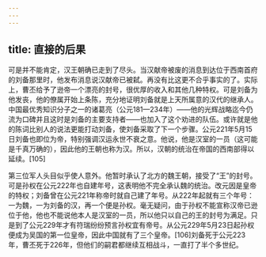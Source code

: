 ```yaml
---
---
---
```

title: 直接的后果
---



可是并不能肯定，汉王朝确已走到了尽头。当汉献帝被废的消息到达位于西南首府的刘备那里时，他发布消息说汉献帝已被弑。再没有比这更不合乎事实的了。实际上，曹丕给予了逊帝一个漂亮的封号，很优厚的收入和其他几种特权。可是刘备为他发丧，他的僚属开始上条陈，充分地证明刘备就是上天所属意的汉代的继承人。中国最优秀知识分子之一的诸葛亮（公元181—234年）——他的光辉战略迄今仍流为口碑并且这时是刘备的主要支持者——也加入了这个劝进的队伍。或许就是他的陈词比别人的说法更能打动刘备，使刘备采取了下一个步骤。公元221年5月15日刘备也即位为帝，特别强调汉运永世不衰之意。他说，他是汉室的一员（这可能是千真万确的），因此他的王朝也称为汉。所以，汉朝的统治在帝国的西南部得以延续。[105]

第三位军人头目似乎使人意外。他暂时承认了北方的魏王朝，接受了“王”的封号。可是孙权在公元222年也自建年号，这表明他不完全承认魏的统治。改元因是皇帝的特权；刘备曾在公元221年称帝时就自己建了年号。从222年起就有三个年号：一为魏，一为刘备的汉，再一个便是孙权。毫无疑问，由于孙权不能宣称汉帝已逊位于他，他也不能说他本人是汉室的一员，所以他只以自己的王的封号为满足。只是到了公元229年才有符瑞纷纷预言孙权宜有帝号。从公元229年5月23日起孙权便成为吴国的第一位皇帝，因此中国就有了三个皇帝。[106]刘备死于公元223年，曹丕死于226年，但他们的嗣君都继续互相战斗，一直打了半个多世纪。